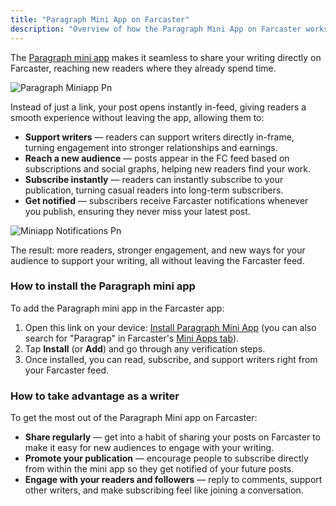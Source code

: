 ```yaml
---
title: "Paragraph Mini App on Farcaster"
description: "Overview of how the Paragraph Mini App on Farcaster works and the value it brings."
---
```


The [Paragraph mini app](https://farcaster.xyz/miniapps/LmKmOXHLnXu9/paragraph) makes it seamless to share your writing directly on Farcaster, reaching new readers where they already spend time.

![Paragraph Miniapp Pn](/images/paragraph-miniapp.png)

Instead of just a link, your post opens instantly in-feed, giving readers a smooth experience without leaving the app, allowing them to:

- **Support writers** — readers can support writers directly in-frame, turning engagement into stronger relationships and earnings.
- **Reach a new audience** — posts appear in the FC feed based on subscriptions and social graphs, helping new readers find your work.
- **Subscribe instantly** — readers can instantly subscribe to your publication, turning casual readers into long-term subscribers.
- **Get notified** — subscribers receive Farcaster notifications whenever you publish, ensuring they never miss your latest post.

![Miniapp Notifications Pn](/images/miniapp-notifications.png)

The result: more readers, stronger engagement, and new ways for your audience to support your writing, all without leaving the Farcaster feed.

### **How to install the Paragraph mini app**

To add the Paragraph mini app in the Farcaster app:

1. Open this link on your device: [Install Paragraph Mini App](https://farcaster.xyz/miniapps/LmKmOXHLnXu9/paragraph) (you can also search for "Paragrap" in Farcaster's [Mini Apps tab](https://farcaster.xyz/miniapps)).
2. Tap **Install** (or **Add**) and go through any verification steps.
3. Once installed, you can read, subscribe, and support writers right from your Farcaster feed.

### **How to take advantage as a writer**

To get the most out of the Paragraph Mini app on Farcaster:

- **Share regularly** — get into a habit of sharing your posts on Farcaster to make it easy for new audiences to engage with your writing.
- **Promote your publication** — encourage people to subscribe directly from within the mini app so they get notified of your future posts.
- **Engage with your readers and followers** — reply to comments, support other writers, and make subscribing feel like joining a conversation.